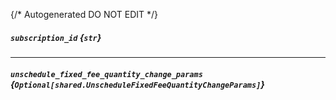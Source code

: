 {/* Autogenerated DO NOT EDIT  */}

##### `subscription_id` *{`str`}*

---
##### `unschedule_fixed_fee_quantity_change_params` *{`Optional[shared.UnscheduleFixedFeeQuantityChangeParams]`}*
<Collapsible>
    <UnscheduleFixedFeeQuantityChangeParams/>
</Collapsible>


